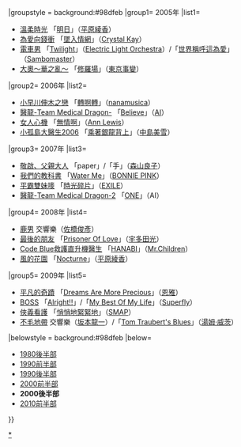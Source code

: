 {{Navbox
|bodyclass=hlist

|name=富士週四劇場主題曲2000年代後半部
|titlestyle = background:#87ceeb
|title= 富士[[富士電視台週四連續劇|週四劇場]]主題曲{{#if:{{{1|}}}|（{{{1|}}}）|}}
|groupstyle = background:#98dfeb
|group1= 2005年
|list1= 
*[[溫柔時光]] 「[[明日 (平原綾香)|明日]]」（[[平原綾香]]）
*[[為愛向錢衝]] 「[[墜入情網 (Crystal Kay)|墜入情網]]」（[[Crystal Kay]]）
*[[電車男 (電視劇)|電車男]] 「[[Twilight (Electric Light Orchestra)|Twilight]]」（[[Electric Light Orchestra]]）/「[[世界稱呼這為愛]]」（[[サンボマスター|Sambomaster]]）
*[[大奧 (富士電視劇)#大奧-華之亂|大奧〜華之亂〜]] 「[[修羅場 (東京事變單曲)|修羅場]]」（[[東京事變]]）
|group2= 2006年
|list2= 
*[[小早川伸木之戀]] 「[[轉啊轉]]」（[[nanamusica]]）
*[[醫龍-Team Medical Dragon- (電視劇)#醫龍-Team Medical Dragon-|醫龍-Team Medical Dragon-]] 「[[Believe (AI)|Believe]]」（[[AI (歌手)|AI]]）
*[[女人心機]] 「[[無情啊]]」（[[Ann Lewis]]）
*[[小孤島大醫生|小孤島大醫生2006]] 「[[乘著銀龍背上]]」（[[中島美雪]]）
|group3= 2007年
|list3= 
*[[敬啟、父親大人]] 「paper」/「手」（[[森山良子]]）
*[[我們的教科書]] 「[[Water Me]]」（[[BONNIE PINK]]）
*[[平霸雙妹嘜]] 「[[時光碎片/24karats -type EX-|時光碎片]]」（[[EXILE]]）
*[[醫龍-Team Medical Dragon- (電視劇)#醫龍-Team Medical Dragon-2|醫龍-Team Medical Dragon-2]] 「[[ONE (AI)|ONE]]」（AI）
|group4= 2008年
|list4= 
*[[鹿男]] 交響樂（[[佐橋俊彥]]）
*[[最後的朋友]] 「[[Prisoner Of Love]]」（[[宇多田光]]）
*[[Code Blue救護直升機醫生]] 「[[HANABI (Mr.Children單曲)|HANABI]]」（[[Mr.Children]]）
*[[風的花園]] 「[[Nocturne/風鈴之戀|Nocturne]]」（[[平原綾香]]）
|group5= 2009年
|list5= 
*[[平凡的奇蹟]] 「[[Dreams Are More Precious]]」（[[恩雅]]）
*[[BOSS (電視劇)|BOSS]] 「[[Alright!!]]」/「[[My Best Of My Life]]」（[[Superfly]]）
*[[俠義看護]] 「[[悄悄地緊緊地/Super Star★|悄悄地緊緊地]]」（[[SMAP]]）
*[[不毛地帶#富士電視台版（2009年）|不毛地帶]] 交響樂（[[坂本龍一]]）/「[[Tom Traubert's Blues]]」（[[湯姆·威茨]]）
|belowstyle = background:#98dfeb
|below=
*[[Template:富士週四劇場主題曲1980年代後半部|1980後半部]]
*[[Template:富士週四劇場主題曲1990年代前半部|1990前半部]]
*[[Template:富士週四劇場主題曲1990年代後半部|1990後半部]]
*[[Template:富士週四劇場主題曲2000年代前半部|2000前半部]]
*'''2000後半部'''
*[[Template:富士週四劇場主題曲2010年代前半部|2010前半部]]
}}
<noinclude>
[[Category:富士週四劇場主題曲|*]]
</noinclude>